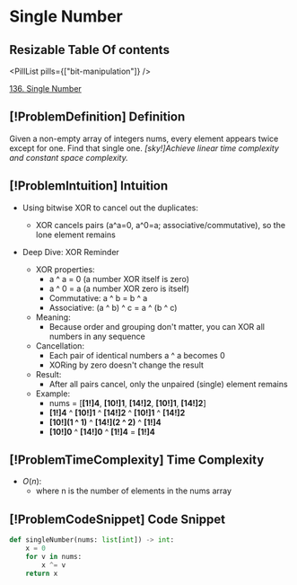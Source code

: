 # Single Number

## Resizable Table Of contents

<DifficultyBadge difficulty="easy" />

<PillList pills={["bit-manipulation"]} />

[136. Single Number](https://leetcode.com/problems/single-number)

## [!ProblemDefinition] Definition

Given a non-empty array of integers nums, every element appears twice except for one. Find that single one.    *[sky!]Achieve *linear* time complexity and *constant* space complexity.*

## [!ProblemIntuition] Intuition

- Using bitwise XOR to cancel out the duplicates:
    - XOR cancels pairs (a^a=0, a^0=a; associative/commutative), so the lone element remains

- Deep Dive: XOR Reminder
    - XOR properties:
        - a ^ a = 0 (a number XOR itself is zero)
        - a ^ 0 = a (a number XOR zero is itself)
        - Commutative: a ^ b = b ^ a
        - Associative: (a ^ b) ^ c = a ^ (b ^ c)
    - Meaning:
        - Because order and grouping don't matter, you can XOR all numbers in any sequence
    - Cancellation:
        - Each pair of identical numbers a ^ a becomes 0
        - XORing by zero doesn't change the result
    - Result:
        - After all pairs cancel, only the unpaired (single) element remains
    - Example:
        - nums = [**[1!]4**, **[10!]1**, **[14!]2**, **[10!]1**, **[14!]2**]
        - **[1!]4** ^ **[10!]1** ^ **[14!]2** ^ **[10!]1** ^ **[14!]2**
        - **[10!](1 ^ 1)** ^ **[14!](2 ^ 2)** ^ **[1!]4**
        - **[10!]0** ^ **[14!]0** ^ **[1!]4** = **[1!]4**

## [!ProblemTimeComplexity] Time Complexity

- $O(n)$:
    - where n is the number of elements in the nums array

## [!ProblemCodeSnippet] Code Snippet

```python meta="source=problems/136-single-number/solution.py"
def singleNumber(nums: list[int]) -> int:
    x = 0
    for v in nums:
        x ^= v
    return x
```

